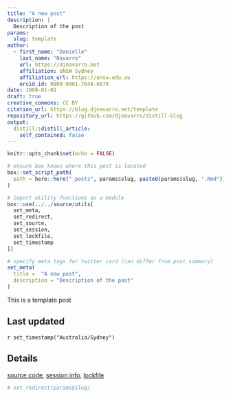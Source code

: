 ```yaml
---
title: "A new post"
description: | 
  Description of the post
params:
  slug: template
author:
  - first_name: "Danielle"
    last_name: "Navarro"
    url: https://djnavarro.net
    affiliation: UNSW Sydney
    affiliation_url: https://unsw.edu.au
    orcid_id: 0000-0001-7648-6578
date: 1900-01-01
draft: true
creative_commons: CC BY
citation_url: https://blog.djnavarro.net/template
repository_url: https://github.com/djnavarro/distill-blog
output:
  distill::distill_article:
    self_contained: false
---
```



<!--------------- my typical setup ----------------->

```r
knitr::opts_chunk$set(echo = FALSE)
```


```r
# ensure box knows where this post is located
box::set_script_path(
  path = here::here("_posts", params$slug, paste0(params$slug, ".Rmd"))
)

# import utility functions as a module
box::use(../../source/utils[
  set_meta, 
  set_redirect, 
  set_source, 
  set_session,
  set_lockfile,
  set_timestamp
])
```


```r
# specify meta tags for twitter card (can differ from post summary)
set_meta(
  title =  "A new post", 
  description = "Description of the post"
)
```



<!--------------- post begins here ----------------->

This is a template post




<!--------------- appendices go here ----------------->

## Last updated {.appendix}

`r set_timestamp("Australia/Sydney")`

## Details {.appendix}

[source code](`r set_source(params$slug)`), [session info](`r set_session(params$slug)`), [lockfile](`r set_lockfile(params$slug)`)



<!--------------- miscellanea ----------------->

```r
# set_redirect(params$slug) 
```




